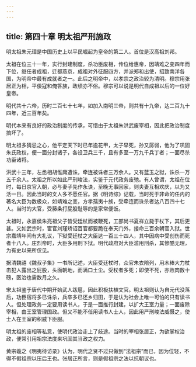 ```yaml
---
---
---
```

title: 第四十章 明太祖严刑施政
---



明太祖朱元璋是中国历史上以平民崛起为皇帝的第二人。首位是汉高祖刘邦。

太祖在位三十一年，实行封建制度，杀功臣废相，传位给惠帝，因靖难之变四年而下位，继任者成祖，迁都燕京，成祖对外征服四方，并派郑和出使，招致南洋各国，为明帝中最有成就者之一。此后之明帝中，以孝宗之政治较为清明。穆宗用张居正为相，平倭寇和俺答族，政绩亦不俗。穆宗可以说是明代自成祖以后的一位好皇帝。

明代共十六帝，历时二百七十七年，如加入南明三帝，则共有十九帝，达二百九十四年，近三百年矣。

明代本来有良好的政治制度的传承，可惜由于太祖朱洪武废宰相，因此把政治制度搞坏了。

明太祖多猜忌之心，他平定天下时已年逾花甲，太子早死，孙又孱弱，他为了巩固朱氏政权，便一面分封诸子，各设卫兵三千，且有多至一万九千兵丁者；一面尽杀功臣诸将。

洪武十三年，左丞相胡惟庸遭诛，牵连被诛者三万余人。又有蓝玉之狱，诛杀一万五千余人。太祖之所以如此严刑峻法，实鉴于元代政务废弛。有人曾谓，太祖在位时，每日京官入朝，必与妻子先作永诀，至晚无事回家，则夫妻互相欢庆，以为又活一日。因此当时的文人多不愿任官。据《明诗综》记载，当时死于非命的任内的著名大臣为数极众，如靖难之变，方孝孺夷十族，受牵连而诛杀者达八百四十七人。当时的大官，受藤条打屁股耻辱的是家常便饭。

太祖时，永嘉侯朱亮祖父子皆受廷杖而被鞭死，工部尚书夏祥立毙于杖下，其后更甚。又如武宗时，宦官刘瑾矫诏百官都要跪在奉天门外，接命三百余朝官入狱。世宗嘉靖年间有大礼议，下狱受廷杖之大臣达一百三十四人，其中因病中受创伤而死者十八人。庄烈帝时，大臣多用刑下狱。明代政府对大臣滥用刑杀，其惨酷无理，为有史以来所仅见。

据清魏禧《魏叔子集》一书所记述，大臣受廷杖时，众官朱衣陪列，用木棒大力杖击犯人露出之屁股，头面朝地，而满口土尘。受杖者多死；即使不死，亦败肉数十磅，医治也需数月之久。

宋太祖鉴于唐代中期开始武人跋扈，因此积极扶植文官。明太祖则认为自元代没落后，功臣宿将多已诛杀，兵卒多已还乡归田，于是认为社会上唯一可怕的只有读书人。但处理政务一定要用读书人，于是一面推行封建，以扩大王室力量；一面废除宰相，由王室管理国政。但又不能不任用读书人士人，因此用严刑峻法威慑之，使士人在王室的积威下臣服。

明太祖的废相等私意，使明代政治走上了歧途。当时的宰相张居正，为欲掌权治政，便常引用祖宗法度来巩固其当政之权力。

黄宗羲之《明夷待访录》认为，明代之贤不过只做到“法祖宗”而已，因为位轻，不得不假祖宗以压后王也。张居正所言，则是假祖宗之法以抗朝议也。